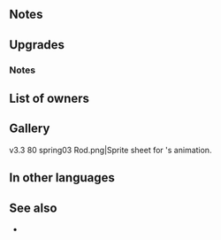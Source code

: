 {{Weapon Infobox
|tagid=SID_卵の杖＋
|weaponType=Staff
|might=12
|range=2
|effect=At start of turn, restores 7 HP to unit and adjacent allies.
|cost=300
|exclusive=0
|statModifiers=0,12,0,0,0
|refinePaths=default
|refineSP=350
|refineMedals=500
|refineStones=50
|effectSkill1=Calculates damage from staff like other weapons.
|iconSkill1=Wrathful Staff W.png
|tagidExtraSkill1=神
|effectSkill2=Foe cannot counterattack.
|iconSkill2=Dazzling Staff W.png
|tagidExtraSkill2=幻
|SE=se effect egg01.flac
|properties=
}}
==Notes==
{{Start-of-turn healing|allies=1}}
==Upgrades==
{{Weapon Upgrade List}}
===Notes===
{{Staff Plus Refines}}
==List of owners==
{{Skill Hero List}}
==Gallery==
<gallery>
v3.3 80 spring03 Rod.png|Sprite sheet for {{PAGENAME}}'s animation.
</gallery>
==In other languages==
{{OtherLanguages
|japanese=卵の杖＋
|german=Eierstab+
|spanishEU=Bastón ovoide +
|spanishLA=Bastón oval +
|french=Bâton œuf +
|italian=Bastone uovo+
|chineseTW=卵之杖＋
|portuguese=Bastão oval+
}}
==See also==
* 
{{Weapons Navbox}}